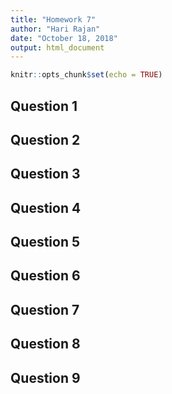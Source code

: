 ```yaml
---
title: "Homework 7"
author: "Hari Rajan"
date: "October 18, 2018"
output: html_document
---
```


```r
knitr::opts_chunk$set(echo = TRUE)
```

## Question 1


## Question 2


## Question 3


## Question 4


## Question 5


## Question 6


## Question 7


## Question 8


## Question 9
